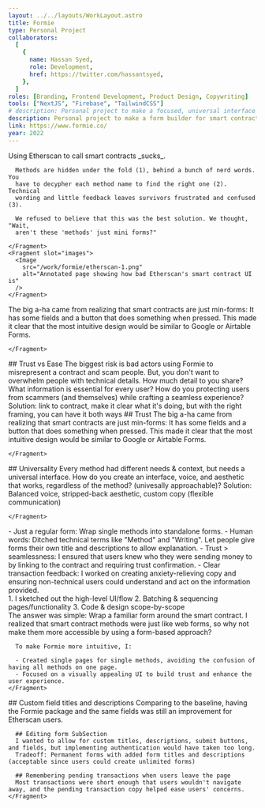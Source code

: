 ```yaml
---
layout: ../../layouts/WorkLayout.astro
title: Formie
type: Personal Project
collaborators:
  [
    {
      name: Hassan Syed,
      role: Development,
      href: https://twitter.com/hassantsyed,
    },
  ]
roles: [Branding, Frontend Development, Product Design, Copywriting]
tools: ["NextJS", "Firebase", "TailwindCSS"]
# description: Personal project to make a focused, universal interface for smart contracts.
description: Personal project to make a form builder for smart contracts
link: https://www.formie.co/
year: 2022
---
```



<Section title="Problem">
  <SubSection>
    <Fragment slot="text">
      Using Etherscan to call smart contracts _sucks_.

      Methods are hidden under the fold (1), behind a bunch of nerd words. You
      have to decypher each method name to find the right one (2). Technical
      wording and little feedback leaves survivors frustrated and confused (3).

      We refused to believe that this was the best solution. We thought, "Wait,
      aren't these 'methods' just mini forms?"

    </Fragment>
    <Fragment slot="images">
      <Image
        src="/work/formie/etherscan-1.png"
        alt="Annotated page showing how bad Etherscan's smart contract UI is"
      />
    </Fragment>

  </SubSection>
</Section>

<Section title="Finding the form">
  <SubSection hasImages={false}>
    <Fragment slot="text">
      The big a-ha came from realizing that smart contracts are just
      min-forms: It has some fields and a button that does something when
      pressed. This made it clear that the most intuitive design would be similar to
      Google or Airtable Forms.

    </Fragment>

  </SubSection>
</Section>

<Section title="Challenges">
  <SubSection hasImages={false}>
    <Fragment slot="text">
      ## Trust vs Ease
      The biggest risk is bad actors using Formie to misrepresent a contract and scam people.
      But, you don't want to overwhelm people with technical details. How much detail to you share? What information is essential for every user? How do you protecting users from scammers (and themselves) while crafting a seamless experience? Solution: link to contract, make it clear what it's doing, but with the right framing, you can have it both ways
    </Fragment>

  </SubSection>
  <SubSection hasImages={false}>
    <Fragment slot="text">
      ## Trust
      The big a-ha came from realizing that smart contracts are just
      min-forms: It has some fields and a button that does something when
      pressed. This made it clear that the most intuitive design would be similar to
      Google or Airtable Forms.

    </Fragment>

  </SubSection>
  <SubSection hasImages={false}>
    <Fragment slot="text">
      ## Universality
      Every method had different needs & context, but needs a universal interface. How do you create an interface, voice, and aesthetic that works, regardless of the method? (univesally approachable)? Solution: Balanced voice, stripped-back aesthetic, custom copy (flexible communication)

    </Fragment>

  </SubSection>
</Section>

<Section title="Key Decisions">
  <SubSection hasImages={false}>
    <Fragment slot="text">
      - Just a regular form: Wrap single methods into standalone forms.
      - Human words: Ditched technical terms like "Method" and "Writing". Let people give forms their own title and descriptions to allow explanation.
      - Trust > seamlessness: I ensured that users knew who they were sending money to by linking to the contract and requiring trust confirmation.
      - Clear transaction feedback: I worked on creating anxiety-relieving copy and ensuring non-technical users could understand and act on the information provided.
    </Fragment>

  </SubSection>
</Section>

<Section title="Process">
  <SubSection hasImages={false}>
    <Fragment slot="text">
      1. I sketched out the high-level UI/flow
      2. Batching & sequencing pages/functionality
      3. Code & design scope-by-scope
    </Fragment>

  </SubSection>
</Section>

<Section title="Solution">
  <SubSection hasImages={false}>
    <Fragment slot="text">
      The answer was simple: Wrap a familiar form around the smart contract. I realized that smart contract methods were just like web forms, so why not make them more accessible by using a form-based approach?

      To make Formie more intuitive, I:

      - Created single pages for single methods, avoiding the confusion of having all methods on one page.
      - Focused on a visually appealing UI to build trust and enhance the user experience.
    </Fragment>

  </SubSection>
</Section>

<Section title="Tradeoffs">
  <SubSection hasImages={false}>
    <Fragment slot="text">
      ## Custom field titles and descriptions
      Comparing to the baseline, having the Formie package and the same fields was still an improvement for Etherscan users.

      ## Editing form SubSection
      I wanted to allow for custom titles, descriptions, submit buttons, and fields, but implementing authentication would have taken too long.
      Tradeoff: Permanent forms with added form titles and descriptions (acceptable since users could create unlimited forms)

      ## Remembering pending transactions when users leave the page
      Most transactions were short enough that users wouldn't navigate away, and the pending transaction copy helped ease users' concerns.
    </Fragment>

  </SubSection>
</Section>
